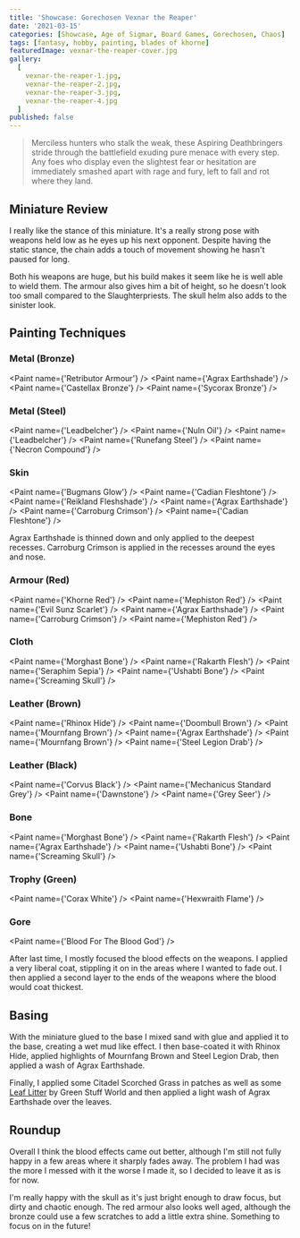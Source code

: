 ```yaml
---
title: 'Showcase: Gorechosen Vexnar the Reaper'
date: '2021-03-15'
categories: [Showcase, Age of Sigmar, Board Games, Gorechosen, Chaos]
tags: [fantasy, hobby, painting, blades of khorne]
featuredImage: vexnar-the-reaper-cover.jpg
gallery:
  [
    vexnar-the-reaper-1.jpg,
    vexnar-the-reaper-2.jpg,
    vexnar-the-reaper-3.jpg,
    vexnar-the-reaper-4.jpg
  ]
published: false
---
```


> Merciless hunters who stalk the weak, these Aspiring Deathbringers stride through the battlefield exuding pure
> menace with every step. Any foes who display even the slightest fear or hesitation are immediately smashed apart
> with rage and fury, left to fall and rot where they land.

## Miniature Review

I really like the stance of this miniature. It's a really strong pose with weapons held low as he eyes up his next
opponent. Despite having the static stance, the chain adds a touch of movement showing he hasn't paused for long.

Both his weapons are huge, but his build makes it seem like he is well able to wield them. The armour also
gives him a bit of height, so he doesn't look too small compared to the Slaughterpriests. The skull helm also adds
to the sinister look.

## Painting Techniques

### Metal (Bronze)
<Paint name={'Retributor Armour'} />
<Paint name={'Agrax Earthshade'} />
<Paint name={'Castellax Bronze'} />
<Paint name={'Sycorax Bronze'} />

### Metal (Steel)
<Paint name={'Leadbelcher'} />
<Paint name={'Nuln Oil'} />
<Paint name={'Leadbelcher'} />
<Paint name={'Runefang Steel'} />
<Paint name={'Necron Compound'} />

### Skin
<Paint name={'Bugmans Glow'} />
<Paint name={'Cadian Fleshtone'} />
<Paint name={'Reikland Fleshshade'} />
<Paint name={'Agrax Earthshade'} />
<Paint name={'Carroburg Crimson'} />
<Paint name={'Cadian Fleshtone'} />

Agrax Earthshade is thinned down and only applied to the deepest recesses.
Carroburg Crimson is applied in the recesses around the eyes and nose.

### Armour (Red)
<Paint name={'Khorne Red'} />
<Paint name={'Mephiston Red'} />
<Paint name={'Evil Sunz Scarlet'} />
<Paint name={'Agrax Earthshade'} />
<Paint name={'Carroburg Crimson'} />
<Paint name={'Mephiston Red'} />

### Cloth
<Paint name={'Morghast Bone'} />
<Paint name={'Rakarth Flesh'} />
<Paint name={'Seraphim Sepia'} />
<Paint name={'Ushabti Bone'} />
<Paint name={'Screaming Skull'} />

### Leather (Brown)
<Paint name={'Rhinox Hide'} />
<Paint name={'Doombull Brown'} />
<Paint name={'Mournfang Brown'} />
<Paint name={'Agrax Earthshade'} />
<Paint name={'Mournfang Brown'} />
<Paint name={'Steel Legion Drab'} />

### Leather (Black)
<Paint name={'Corvus Black'} />
<Paint name={'Mechanicus Standard Grey'} />
<Paint name={'Dawnstone'} />
<Paint name={'Grey Seer'} />

### Bone
<Paint name={'Morghast Bone'} />
<Paint name={'Rakarth Flesh'} />
<Paint name={'Agrax Earthshade'} />
<Paint name={'Ushabti Bone'} />
<Paint name={'Screaming Skull'} />

### Trophy (Green)
<Paint name={'Corax White'} />
<Paint name={'Hexwraith Flame'} />

### Gore
<Paint name={'Blood For The Blood God'} />

After last time, I mostly focused the blood effects on the weapons. I applied a very liberal coat, stippling it on in
the areas where I wanted to fade out. I then applied a second layer to the ends of the weapons where the blood would
coat thickest.

## Basing

With the miniature glued to the base I mixed sand with glue and applied it to the base, creating a wet mud like effect.
I then base-coated it with Rhinox Hide, applied highlights of Mournfang Brown and Steel Legion Drab, then applied a wash
of Agrax Earthshade.

Finally, I applied some Citadel Scorched Grass in patches as well as some
[Leaf Litter](http://www.greenstuffworld.com/en/model-leaves/277-leaf-scatter-litter-natural-leaves.html)
by Green Stuff World and then applied a light wash of Agrax Earthshade over the leaves.

## Roundup

Overall I think the blood effects came out better, although I'm still not fully happy in a few areas where it sharply
fades away. The problem I had was the more I messed with it the worse I made it, so I decided to leave it as is for now.

I'm really happy with the skull as it's just bright enough to draw focus, but dirty and chaotic enough. The red armour
also looks well aged, although the bronze could use a few scratches to add a little extra shine. Something to focus on
in the future!